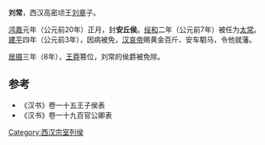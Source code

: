 '''刘常'''{{BD|前1世纪||1世纪|catIdx=L}}，西汉高密顷王[[刘章_(高密王)|刘章]]子。

[[鸿嘉|鸿嘉]]元年（公元前20年）正月，封'''安丘侯'''。[[绥和|绥和]]二年（公元前7年）被任为[[太常|太常]]。[[建平_(西汉)|建平]]四年（公元前3年），因病被免，[[汉哀帝|汉哀帝]]赐黄金百斤、安车駟马，令他就藩。

[[居摄|居摄]]三年（8年），[[王莽|王莽]]篡位，刘常的侯爵被免除。

== 参考 ==
*《汉书》卷一十五王子侯表
*《汉书》卷一十九百官公卿表

[[Category:西汉宗室列侯|Category:西汉宗室列侯]]
